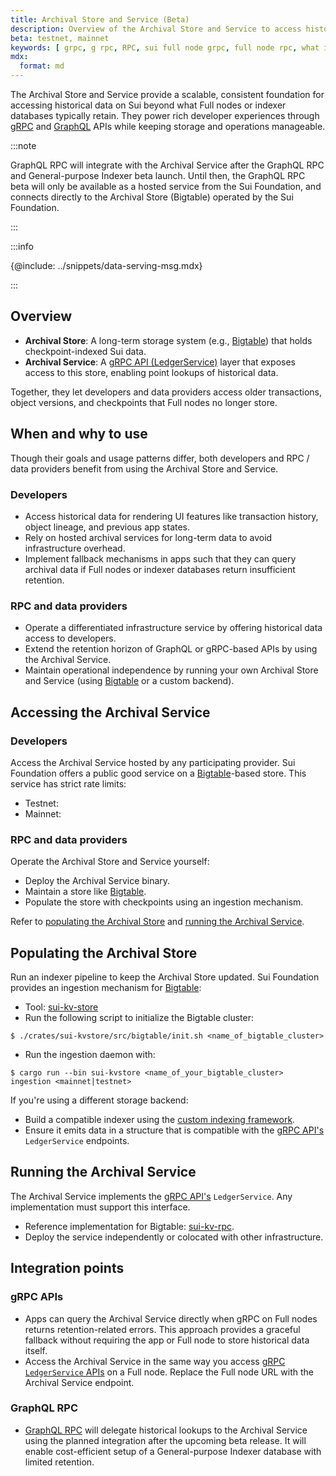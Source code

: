 ```yaml
---
title: Archival Store and Service (Beta)
description: Overview of the Archival Store and Service to access historical Sui network data.
beta: testnet, mainnet
keywords: [ grpc, g rpc, RPC, sui full node grpc, full node rpc, what is grpc, grpc on sui, graphql, graph ql, what is graphql, graphql rpc ]
mdx:
  format: md
---
```


The Archival Store and Service provide a scalable, consistent foundation for accessing historical data on Sui beyond what Full nodes or indexer databases typically retain. They power rich developer experiences through [gRPC](./grpc-overview.mdx) and [GraphQL](./graphql-rpc.mdx) APIs while keeping storage and operations manageable.

:::note

GraphQL RPC will integrate with the Archival Service after the GraphQL RPC and General-purpose Indexer beta launch. Until then, the GraphQL RPC beta will only be available as a hosted service from the Sui Foundation, and connects directly to the Archival Store (Bigtable) operated by the Sui Foundation.

:::

:::info

{@include: ../snippets/data-serving-msg.mdx}

:::

<!-- Update the GraphQL link to the overall GraphQL + General-purpose Indexer concept doc -->

## Overview

- **Archival Store**: A long-term storage system (e.g., [Bigtable](https://cloud.google.com/bigtable)) that holds checkpoint-indexed Sui data.
- **Archival Service**: A [gRPC API (LedgerService)](./grpc-overview.mdx) layer that exposes access to this store, enabling point lookups of historical data.

Together, they let developers and data providers access older transactions, object versions, and checkpoints that Full nodes no longer store.

## When and why to use

Though their goals and usage patterns differ, both developers and RPC / data providers benefit from using the Archival Store and Service.

### Developers

- Access historical data for rendering UI features like transaction history, object lineage, and previous app states.
- Rely on hosted archival services for long-term data to avoid infrastructure overhead.
- Implement fallback mechanisms in apps such that they can query archival data if Full nodes or indexer databases return insufficient retention.

### RPC and data providers

- Operate a differentiated infrastructure service by offering historical data access to developers.
- Extend the retention horizon of GraphQL or gRPC-based APIs by using the Archival Service.
- Maintain operational independence by running your own Archival Store and Service (using [Bigtable](https://cloud.google.com/bigtable) or a custom backend).

## Accessing the Archival Service

### Developers

Access the Archival Service hosted by any participating provider. Sui Foundation offers a public good service on a [Bigtable](https://cloud.google.com/bigtable)-based store. This service has strict rate limits:

- Testnet: 
- Mainnet:

### RPC and data providers

Operate the Archival Store and Service yourself:

- Deploy the Archival Service binary.
- Maintain a store like [Bigtable](https://cloud.google.com/bigtable).
- Populate the store with checkpoints using an ingestion mechanism.

Refer to [populating the Archival Store](#populating-the-archival-store) and [running the Archival Service](#running-the-archival-service).

## Populating the Archival Store

Run an indexer pipeline to keep the Archival Store updated. Sui Foundation provides an ingestion mechanism for [Bigtable](https://cloud.google.com/bigtable):

- Tool: [sui-kv-store](https://github.com/MystenLabs/sui/tree/main/crates/sui-kvstore)
- Run the following script to initialize the Bigtable cluster:
```shell
$ ./crates/sui-kvstore/src/bigtable/init.sh <name_of_bigtable_cluster>
```
- Run the ingestion daemon with:
```shell
$ cargo run --bin sui-kvstore <name_of_your_bigtable_cluster> ingestion <mainnet|testnet>
```

If you're using a different storage backend:

- Build a compatible indexer using the [custom indexing framework](./custom-indexing-framework.mdx).
- Ensure it emits data in a structure that is compatible with the [gRPC API's](./grpc-overview.mdx) `LedgerService` endpoints.

## Running the Archival Service

The Archival Service implements the [gRPC API's](./grpc-overview.mdx) `LedgerService`. Any implementation must support this interface.

- Reference implementation for Bigtable: [sui-kv-rpc](https://github.com/MystenLabs/sui/tree/main/crates/sui-kv-rpc).
- Deploy the service independently or colocated with other infrastructure.

## Integration points

### gRPC APIs

- Apps can query the Archival Service directly when gRPC on Full nodes returns retention-related errors. This approach provides a graceful fallback without requiring the app or Full node to store historical data itself.
- Access the Archival Service in the same way you access [gRPC `LedgerService` APIs](./grpc-overview.mdx) on a Full node. Replace the Full node URL with the Archival Service endpoint.

### GraphQL RPC

- [GraphQL RPC](./graphql-rpc.mdx) will delegate historical lookups to the Archival Service using the planned integration after the upcoming beta release. It will enable cost-efficient setup of a General-purpose Indexer database with limited retention.

<!-- Update the GraphQL link to the overall GraphQL + General-purpose Indexer concept doc -->
